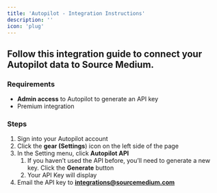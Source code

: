 ```yaml
---
title: 'Autopilot - Integration Instructions'
description: ''
icon: 'plug'
---
```


## Follow this integration guide to connect your Autopilot data to Source Medium.

### Requirements

- **Admin access** to Autopilot to generate an API key
- Premium integration

### Steps

1. Sign into your Autopilot account
2. Click the **gear (Settings**) icon on the left side of the page
3. In the Setting menu, click **Autopilot API**
    1. If you haven’t used the API before, you’ll need to generate a new key.  Click the **Generate** button
    2. Your API Key will display
4. Email the API key to **[integrations@sourcemedium.com](mailto:integrations@sourcemedium.com)**
